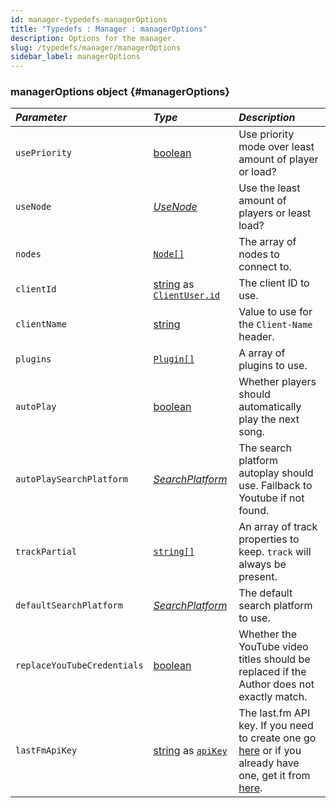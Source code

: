 ```yaml
---
id: manager-typedefs-managerOptions
title: "Typedefs : Manager : managerOptions"
description: Options for the manager.
slug: /typedefs/manager/managerOptions
sidebar_label: managerOptions
---
```



### managerOptions <span className="info badge">object</span> {#managerOptions}

| <i className="fa-solid fa-hashtag"/> Parameter | <i className="fa-solid fa-font"/> Type                                                                                                                                                              | <i className="fa-solid fa-list"/> Description                                                                                                                                      |
|:-----------------------------------------------|:----------------------------------------------------------------------------------------------------------------------------------------------------------------------------------------------------|:-----------------------------------------------------------------------------------------------------------------------------------------------------------------------------------|
| `usePriority`                                  | [boolean](https://developer.mozilla.org/en-US/docs/Web/JavaScript/Reference/Global_Objects/Boolean)                                                                                                 | Use priority mode over least amount of player or load?                                                                                                                             |
| `useNode`                                      | [<i className="fa-solid fa-bars-staggered" /> UseNode](../Enums/UseNodeOptions.mdx)                                                                                                                 | Use the least amount of players or least load?                                                                                                                                     |
| `nodes`                                        | [`Node[]`](../Typedefs/Node/Node.mdx#node)                                                                                                                                                          | The array of nodes to connect to.                                                                                                                                                  |
| `clientId`                                     | [string](https://developer.mozilla.org/en-US/docs/Web/JavaScript/Reference/Global_Objects/String) as [`ClientUser.id`](https://discord.js.org/docs/packages/discord.js/14.17.3/ClientUser:Class#id) | The client ID to use.                                                                                                                                                              |
| `clientName`                                   | [string](https://developer.mozilla.org/en-US/docs/Web/JavaScript/Reference/Global_Objects/String)                                                                                                   | Value to use for the `Client-Name` header.                                                                                                                                         |
| `plugins`                                      | [`Plugin[]`](./Plugin.mdx)                                                                                                                                                                          | A array of plugins to use.                                                                                                                                                         |
| `autoPlay`                                     | [boolean](https://developer.mozilla.org/en-US/docs/Web/JavaScript/Reference/Global_Objects/Boolean)                                                                                                 | Whether players should automatically play the next song.                                                                                                                           |
| `autoPlaySearchPlatform`                       | [<i className="fa-solid fa-bars-staggered" /> SearchPlatform](../Enums/SearchPlatform.mdx)                                                                                                          | The search platform autoplay should use. Failback to Youtube if not found.                                                                                                         |
| `trackPartial`                                 | [`string[]`](https://developer.mozilla.org/en-US/docs/Web/JavaScript/Reference/Global_Objects/String)                                                                                               | An array of track properties to keep. `track` will always be present.                                                                                                              |
| `defaultSearchPlatform`                        | [<i className="fa-solid fa-bars-staggered" /> SearchPlatform](../Enums/SearchPlatform.mdx)                                                                                                          | The default search platform to use.                                                                                                                                                |
| `replaceYouTubeCredentials`                    | [boolean](https://developer.mozilla.org/en-US/docs/Web/JavaScript/Reference/Global_Objects/Boolean)                                                                                                 | Whether the YouTube video titles should be replaced if the Author does not exactly match.                                                                                          |
| `lastFmApiKey`                                 | [string](https://developer.mozilla.org/en-US/docs/Web/JavaScript/Reference/Global_Objects/String) as [`apiKey`](https://www.last.fm/api/authentication)                                             | The last.fm API key. If you need to create one go [here](https://www.last.fm/api/account/create) or if you already have one, get it from [here](https://www.last.fm/api/accounts). |
